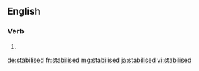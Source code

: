 ==English==

===Verb===
{{head|en|verb form}}

# {{en-past of|stabilise}}

[[de:stabilised]]
[[fr:stabilised]]
[[mg:stabilised]]
[[ja:stabilised]]
[[vi:stabilised]]